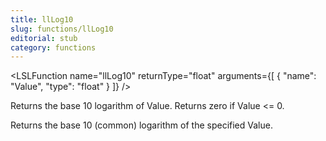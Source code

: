```yaml
---
title: llLog10
slug: functions/llLog10
editorial: stub
category: functions
---
```


<LSLFunction
	name="llLog10"
	returnType="float"
	arguments={[
	{
		"name": "Value",
		"type": "float"
	}
]}
/>

Returns the base 10 logarithm of Value. Returns zero if Value &lt;= 0.

Returns the base 10 (common) logarithm of the specified Value.
